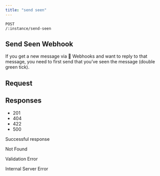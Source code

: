 ```yaml
---
title: "send seen"
---
```


```
POST 
/:instance/send-seen
```

## Send Seen Webhook[​](#send-seen-webhook "Direct link to Send Seen Webhook")

If you get a new message via 🔄 Webhooks and want to reply to that message, you need to first send that you’ve seen the message (double green tick).

## Request[​](#request "Direct link to Request")

## Responses[​](#responses "Direct link to Responses")

* 201
* 404
* 422
* 500

Successful response

Not Found

Validation Error

Internal Server Error
